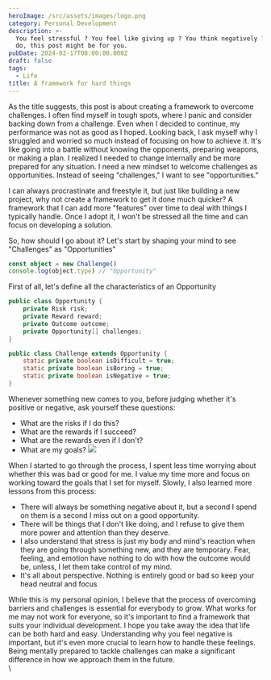 ```yaml
---
heroImage: /src/assets/images/logo.png
category: Personal Development
description: >-
  You feel stressful ? You feel like giving up ? You think negatively ? If you
  do, this post might be for you.
pubDate: 2024-02-17T08:00:00.000Z
draft: false
tags:
  - Life
title: A framework for hard things
---
```


As the title suggests, this post is about creating a framework to overcome challenges. I often find myself in tough spots, where I panic and consider backing down from a challenge. Even when I decided to continue, my performance was not as good as I hoped. Looking back, I ask myself why I struggled and worried so much instead of focusing on how to achieve it. It's like going into a battle without knowing the opponents, preparing weapons, or making a plan. I realized I needed to change internally and be more prepared for any situation. I need a new mindset to welcome challenges as opportunities. Instead of seeing "challenges," I want to see "opportunities."

I can always procrastinate and freestyle it, but just like building a new project, why not create a framework to get it done much quicker? A framework that I can add more "features" over time to deal with things I typically handle. Once I adopt it, I won't be stressed all the time and can focus on developing a solution.

So, how should I go about it? Let's start by shaping your mind to see "Challenges" as "Opportunities"

```ts
const object = new Challenge()
console.log(object.type) // "Opportunity"
```

First of all, let's define all the characteristics of an Opportunity

```java
public class Opportunity {
    private Risk risk;
    private Reward reward;
    private Outcome outcome;
    private Opportunity[] challenges;
}

public class Challenge extends Opportunity {
    static private boolean isDifficult = true;
    static private boolean isBoring = true;
    static private boolean isNegative = true;
}

```

Whenever something new comes to you, before judging whether it's positive or negative, ask yourself these questions:

- What are the risks if I do this?
- What are the rewards if I succeed?
- What are the rewards even if I don't?
- What are my goals?
  ![](</src/assets/images/Screenshot 2024-02-17 at 8.34.31 PM.png>)

When I started to go through the process, I spent less time worrying about whether this was bad or good for me. I value my time more and focus on working toward the goals that I set for myself. Slowly, I also learned more lessons from this process:

- There will always be something negative about it, but a second I spend on them is a second I miss out on a good opportunity.
- There will be things that I don't like doing, and I refuse to give them more power and attention than they deserve.
- I also understand that stress is just my body and mind's reaction when they are going through something new, and they are temporary. Fear, feeling, and emotion have nothing to do with how the outcome would be, unless, I let them take control of my mind.
- It's all about perspective. Nothing is entirely good or bad so keep your head neutral and focus

While this is my personal opinion, I believe that the process of overcoming barriers and challenges is essential for everybody to grow. What works for me may not work for everyone, so it's important to find a framework that suits your individual development. I hope you take away the idea that life can be both hard and easy. Understanding why you feel negative is important, but it's even more crucial to learn how to handle these feelings. Being mentally prepared to tackle challenges can make a significant difference in how we approach them in the future.\
\
